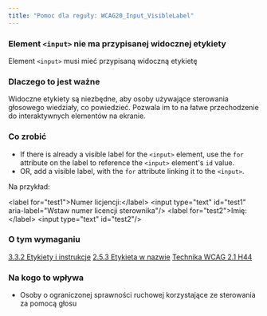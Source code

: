 ```yaml
---
title: "Pomoc dla reguły: WCAG20_Input_VisibleLabel"
---
```


<div className="toolHelp">
<Row>
<Column colLg={16} colMd={8} colSm={4} className="toolHead">

### Element `<input>` nie ma przypisanej widocznej etykiety

<div id="locLevel"></div>

Element `<input>` musi mieć przypisaną widoczną etykietę

</Column>
</Row>
<Row>
<Column colLg={11} colMd={5} colSm={4} className="toolMain">

### Dlaczego to jest ważne

Widoczne etykiety są niezbędne, aby osoby używające sterowania głosowego wiedziały, co powiedzieć. Pozwala im to na łatwe przechodzenie do interaktywnych elementów na ekranie.

<div id="locSnippet"></div>

### Co zrobić

 * If there is already a visible label for the `<input>` element, use the `for` attribute on the label to reference the `<input>` element's `id` value.
 * OR, add a visible label, with the `for` attribute linking it to the `<input>`.

Na przykład:

<CodeSnippet type="multi" light={true}>&lt;label for="test1"&gt;Numer licjencji:&lt;/label&gt;
&lt;input type="text" id="test1" aria-label="Wstaw numer licencji sterownika"/&gt;
&lt;label for="test2"&gt;Imię:&lt;/label&gt;
&lt;input type="text" id="test2"/&gt;</CodeSnippet>

</Column>
<Column colLg={5} colMd={3} colSm={4} className="toolLeft">

### O tym wymaganiu

[3.3.2 Etykiety i instrukcje](https://www.ibm.com/able/guidelines/ci162/labels_or_instructions.html)
[2.5.3 Etykieta w nazwie](https://www.ibm.com/able/guidelines/ci162/label_in_name_71.html)
[Technika WCAG 2.1 H44](https://www.w3.org/WAI/WCAG21/Techniques/html/H44)

### Na kogo to wpływa

 * Osoby o ograniczonej sprawności ruchowej korzystające ze sterowania za pomocą głosu

</Column>
</Row>
</div>

